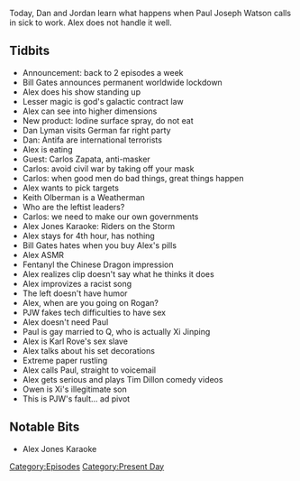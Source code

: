 {{Episode
    | title           = October 13, 2020
    | caption         = [https://knowledgefight.libsyn.com/492-october-13-2020 Listen to this episode on Libsyn]
    | episodeNumber   = 492
    | length          = 01:11:33
    | airDate         = October 15, 2020
    | coverageDate    = October 13, 2020
    | episodeType     = [[:Category:Present Day|Present Day]]
    | appearance      = [[Bill Gates]], [[Dan Lyman]], [[Carlos Zapata]], [[Keith Olberman]], [[Paul Joseph Watson]], [[Xi Jinping]], [[Karl Rove]], [[Tim Dillon]]
    | beverage        = Aura Bora Basil Berry; Aura Bora Watermelon Peppermint; Dram Black Tea Cardamom; Aura Bora Cactus Rose; Aura Bora Lemongrass Coconut
    | previousEpisode = [[491: October 12, 2020]]
    | nextEpisode     = [[493: February 16, 2016]]
}}

{{Stub}}

Today, Dan and Jordan learn what happens when Paul Joseph Watson calls in sick to work.  Alex does not handle it well.

==Tidbits==

*Announcement: back to 2 episodes a week
*Bill Gates announces permanent worldwide lockdown
*Alex does his show standing up
*Lesser magic is god's galactic contract law
*Alex can see into higher dimensions
*New product: Iodine surface spray, do not eat
*Dan Lyman visits German far right party
*Dan: Antifa are international terrorists
*Alex is eating
*Guest: Carlos Zapata, anti-masker
*Carlos: avoid civil war by taking off your mask
*Carlos: when good men do bad things, great things happen
*Alex wants to pick targets
*Keith Olberman is a Weatherman
*Who are the leftist leaders?
*Carlos: we need to make our own governments
*Alex Jones Karaoke: Riders on the Storm
*Alex stays for 4th hour, has nothing
*Bill Gates hates when you buy Alex's pills
*Alex ASMR
*Fentanyl the Chinese Dragon impression
*Alex realizes clip doesn't say what he thinks it does
*Alex improvizes a racist song
*The left doesn't have humor
*Alex, when are you going on Rogan?
*PJW fakes tech difficulties to have sex
*Alex doesn't need Paul
*Paul is gay married to Q, who is actually Xi Jinping
*Alex is Karl Rove's sex slave
*Alex talks about his set decorations
*Extreme paper rustling
*Alex calls Paul, straight to voicemail
*Alex gets serious and plays Tim Dillon comedy videos
*Owen is Xi's illegitimate son
*This is PJW's fault... ad pivot

==Notable Bits==

*Alex Jones Karaoke

[[Category:Episodes]]
[[Category:Present Day]]
